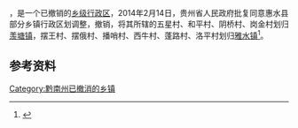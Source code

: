 '''{{PAGENAMEBASE}}'''，是{{PRC admin/fullname|52/27/31}}一个已撤销的[[乡级行政区|乡级行政区]]，2014年2月14日，贵州省人民政府批复同意惠水县部分乡镇行政区划调整，撤销{{PAGENAMEBASE}}，将其所辖的五星村、和平村、阴桥村、岗金村划归[[羡塘镇|羡塘镇]]，摆王村、摆俄村、播哨村、西牛村、蓬路村、洛平村划归[[雅水镇|雅水镇]]<ref>{{Cite web |url=http://www.gzgov.gov.cn/zyzxyll/zcfg/zfwj/qfh/201508/t20150814_5838.html |title=省人民政府关于同意惠水县部分乡镇行政区划调整的批复（黔府函〔2014〕30号） |access-date=2017-09-01 |archive-date=2017-08-31 |archive-url=https://web.archive.org/web/20170831223449/http://www.gzgov.gov.cn/zyzxyll/zcfg/zfwj/qfh/201508/t20150814_5838.html |dead-url=no }}</ref>。

== 参考资料 ==

{{reflist}}

{{行政区划小作品}}

[[Category:黔南州已撤消的乡镇|Category:黔南州已撤消的乡镇]]